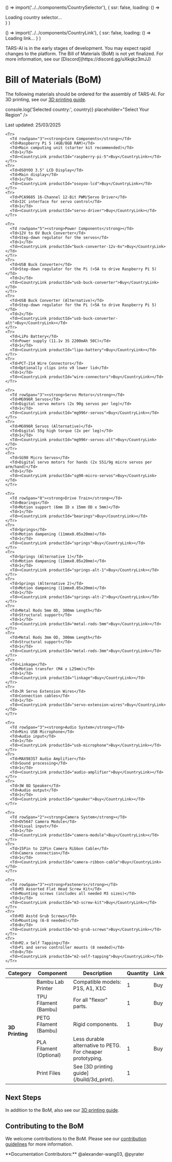 
  () => import('../../components/CountrySelector'),
  {
    ssr: false,
    loading: () => <div>Loading country selector...</div>
  }
)

  () => import('../../components/CountryLink'),
  { ssr: false, loading: () => <span>Loading link...</span> }
)

<Callout type="error" emoji="🚫">
TARS-AI is in the early stages of development. You may expect rapid changes to the platform.
</Callout>
<Callout type="warning" emoji="⚠️">
The Bill of Materials (BoM) is not yet finalized. For more information, see our [Discord](https://discord.gg/uXkqkz3mJJ)
</Callout>

# Bill of Materials (BoM)

The following materials should be ordered for the assembly of TARS-AI. For 3D printing, see our [3D printing guide](/build/3d_print).

<div style={{ margin: '20px 0' }}>
  <div style={{ marginTop: '15px' }}>
    <CountrySelector 
      onSelect={(country) => console.log('Selected country:', country)}
      placeholder="Select Your Region"
    />
  </div>
</div>

Last updated: 25/03/2025

<Table>
  <thead>
    <Tr>
      <Th>Category</Th>
      <Th>Component</Th>
      <Th>Description</Th>
      <Th>Quantity</Th>
      <Th>Link</Th>
    </Tr>
  </thead>
  <tbody>
    <Tr>
      <Td rowSpan="5"><strong>3D Printing</strong></Td>
      <Td>Bambu Lab Printer</Td>
      <Td>Compatible models: P1S, A1, X1C</Td>
      <Td>1</Td>
      <Td><CountryLink productId="bambu-lab-printer">Buy</CountryLink></Td>
    </Tr>
    <Tr>
      <Td>TPU Filament (Bambu)</Td>
      <Td>For all "flexor" parts.</Td>
      <Td>1</Td>
      <Td><CountryLink productId="tpu-filament">Buy</CountryLink></Td>
    </Tr>
    <Tr>
      <Td>PETG Filament (Bambu)</Td>
      <Td>Rigid components.</Td>
      <Td>1</Td>
      <Td><CountryLink productId="petg-filament">Buy</CountryLink></Td>
    </Tr>
    <Tr>
      <Td>PLA Filament (Optional)</Td>
      <Td>Less durable alternative to PETG. For cheaper prototyping.</Td>
      <Td>1</Td>
      <Td><CountryLink productId="pla-filament">Buy</CountryLink></Td>
    </Tr>
    <Tr>
      <Td>Print Files</Td>
      <Td>See [3D printing guide](/build/3d_print).</Td>
      <Td>1</Td>
      <Td></Td>
    </Tr>

    <Tr>
      <Td rowSpan="3"><strong>Core Components</strong></Td>
      <Td>Raspberry Pi 5 (4GB/8GB RAM)</Td>
      <Td>Main computing unit (starter kit recommended)</Td>
      <Td>1</Td>
      <Td><CountryLink productId="raspberry-pi-5">Buy</CountryLink></Td>
    </Tr>
    <Tr>
      <Td>OSOYOO 3.5" LCD Display</Td>
      <Td>Main display</Td>
      <Td>1</Td>
      <Td><CountryLink productId="osoyoo-lcd">Buy</CountryLink></Td>
    </Tr>
    <Tr>
      <Td>PCA9685 16-Channel 12-Bit PWM/Servo Driver</Td>
      <Td>I2C interface for servo control</Td>
      <Td>1</Td>
      <Td><CountryLink productId="servo-driver">Buy</CountryLink></Td>
    </Tr>

    <Tr>
      <Td rowSpan="5"><strong>Power Components</strong></Td>
      <Td>12V to 6V Buck Converter</Td>
      <Td>Step-down regulator for the servos</Td>
      <Td>1</Td>
      <Td><CountryLink productId="buck-converter-12v-6v">Buy</CountryLink></Td>
    </Tr>
    <Tr>
      <Td>USB Buck Converter</Td>
      <Td>Step-down regulator for the Pi (>5A to drive Raspberry Pi 5)</Td>
      <Td>2</Td>
      <Td><CountryLink productId="usb-buck-converter">Buy</CountryLink></Td>
    </Tr>
    <Tr>
      <Td>USB Buck Converter (Alternative)</Td>
      <Td>Step-down regulator for the Pi (>5A to drive Raspberry Pi 5)</Td>
      <Td>2</Td>
      <Td><CountryLink productId="usb-buck-converter-alt">Buy</CountryLink></Td>
    </Tr>
    <Tr>
      <Td>LiPo Battery</Td>
      <Td>Power supply (11.1v 3S 2200mAh 50C)</Td>
      <Td>1</Td>
      <Td><CountryLink productId="lipo-battery">Buy</CountryLink></Td>
    </Tr>
    <Tr>
      <Td>PCT-214 Wire Connectors</Td>
      <Td>Optionally clips into v9 lower lid</Td>
      <Td>1</Td>
      <Td><CountryLink productId="wire-connectors">Buy</CountryLink></Td>
    </Tr>

    <Tr>
      <Td rowSpan="3"><strong>Servo Motors</strong></Td>
      <Td>MG996R Servos</Td>
      <Td>Digital servo motors (2x 90g servos per leg)</Td>
      <Td>1</Td>
      <Td><CountryLink productId="mg996r-servos">Buy</CountryLink></Td>
    </Tr>
    <Tr>
      <Td>MG996R Servos (Alternative)</Td>
      <Td>Digital 55g high torque (2x per leg)</Td>
      <Td>1</Td>
      <Td><CountryLink productId="mg996r-servos-alt">Buy</CountryLink></Td>
    </Tr>
    <Tr>
      <Td>SG90 Micro Servos</Td>
      <Td>Digital servo motors for hands (2x S51/9g micro servos per arm/hand)</Td>
      <Td>1</Td>
      <Td><CountryLink productId="sg90-micro-servos">Buy</CountryLink></Td>
    </Tr>

    <Tr>
      <Td rowSpan="8"><strong>Drive Train</strong></Td>
      <Td>Bearings</Td>
      <Td>Motion support (6mm ID x 15mm OD x 5mm)</Td>
      <Td>1</Td>
      <Td><CountryLink productId="bearings">Buy</CountryLink></Td>
    </Tr>
    <Tr>
      <Td>Springs</Td>
      <Td>Motion dampening (11mmx0.05x20mm)</Td>
      <Td>1</Td>
      <Td><CountryLink productId="springs">Buy</CountryLink></Td>
    </Tr>
    <Tr>
      <Td>Springs (Alternative 1)</Td>
      <Td>Motion dampening (11mmx0.05x20mm)</Td>
      <Td>1</Td>
      <Td><CountryLink productId="springs-alt-1">Buy</CountryLink></Td>
    </Tr>
    <Tr>
      <Td>Springs (Alternative 2)</Td>
      <Td>Motion dampening (11mmx0.05x20mm)</Td>
      <Td>1</Td>
      <Td><CountryLink productId="springs-alt-2">Buy</CountryLink></Td>
    </Tr>
    <Tr>
      <Td>Metal Rods 5mm OD, 300mm Length</Td>
      <Td>Structural support</Td>
      <Td>1</Td>
      <Td><CountryLink productId="metal-rods-5mm">Buy</CountryLink></Td>
    </Tr>
    <Tr>
      <Td>Metal Rods 3mm OD, 300mm Length</Td>
      <Td>Structural support</Td>
      <Td>1</Td>
      <Td><CountryLink productId="metal-rods-3mm">Buy</CountryLink></Td>
    </Tr>
    <Tr>
      <Td>Linkage</Td>
      <Td>Motion transfer (M4 x L25mm)</Td>
      <Td>1</Td>
      <Td><CountryLink productId="linkage">Buy</CountryLink></Td>
    </Tr>
    <Tr>
      <Td>JR Servo Extension Wires</Td>
      <Td>Connection cables</Td>
      <Td>1</Td>
      <Td><CountryLink productId="servo-extension-wires">Buy</CountryLink></Td>
    </Tr>

    <Tr>
      <Td rowSpan="3"><strong>Audio System</strong></Td>
      <Td>Mini USB Microphone</Td>
      <Td>Audio input</Td>
      <Td>1</Td>
      <Td><CountryLink productId="usb-microphone">Buy</CountryLink></Td>
    </Tr>
    <Tr>
      <Td>MAX98357 Audio Amplifier</Td>
      <Td>Sound processing</Td>
      <Td>1</Td>
      <Td><CountryLink productId="audio-amplifier">Buy</CountryLink></Td>
    </Tr>
    <Tr>
      <Td>3W 8Ω Speaker</Td>
      <Td>Audio output</Td>
      <Td>1</Td>
      <Td><CountryLink productId="speaker">Buy</CountryLink></Td>
    </Tr>

    <Tr>
      <Td rowSpan="2"><strong>Camera System</strong></Td>
      <Td>OV5647 Camera Module</Td>
      <Td>Visual input</Td>
      <Td>1</Td>
      <Td><CountryLink productId="camera-module">Buy</CountryLink></Td>
    </Tr>
    <Tr>
      <Td>15Pin to 22Pin Camera Ribbon Cable</Td>
      <Td>Camera connection</Td>
      <Td>1</Td>
      <Td><CountryLink productId="camera-ribbon-cable">Buy</CountryLink></Td>
    </Tr>

    <Tr>
      <Td rowSpan="3"><strong>Fasteners</strong></Td>
      <Td>M3 Assorted Flat Head Screw Kit</Td>
      <Td>Mounting screws (includes all needed M3 sizes)</Td>
      <Td>1</Td>
      <Td><CountryLink productId="m3-screw-kit">Buy</CountryLink></Td>
    </Tr>
    <Tr>
      <Td>M3 Asstd Grub Screws</Td>
      <Td>Mounting (6-8 needed)</Td>
      <Td>8</Td>
      <Td><CountryLink productId="m3-grub-screws">Buy</CountryLink></Td>
    </Tr>
    <Tr>
      <Td>M2.x Self Tapping</Td>
      <Td>Pi and servo controller mounts (8 needed)</Td>
      <Td>8</Td>
      <Td><CountryLink productId="m2-self-tapping">Buy</CountryLink></Td>
    </Tr>
  </tbody>
</Table>

## Next Steps
In addition to the BoM, also see our [3D printing guide](/build/3d_print).

## Contributing to the BoM

We welcome contributions to the BoM. Please see our [contribution guidelines](/contribute/docs#contributing-to-the-bom) for more information.

<Callout type="default" emoji="👉">
  **Documentation Contributors:** @alexander-wang03, @pyrater
</Callout>